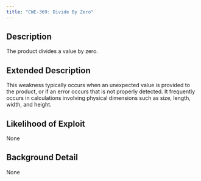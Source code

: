 ```yaml
---
title: "CWE-369: Divide By Zero"
---
```


## Description
The product divides a value by zero.

## Extended Description
This weakness typically occurs when an unexpected value is provided to the product, or if an error occurs that is not properly detected. It frequently occurs in calculations involving physical dimensions such as size, length, width, and height.

## Likelihood of Exploit
None

## Background Detail
None
        